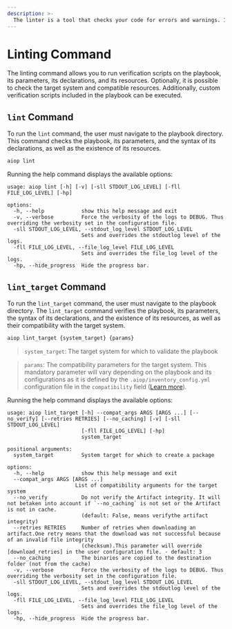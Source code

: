 ```yaml
---
description: >-
  The linter is a tool that checks your code for errors and warnings. It is a static analysis tool used to identify problematic patterns present in Python code.
---
```


# Linting Command

The linting command allows you to run verification scripts on the playbook, its parameters, its declarations, and its resources. Optionally, it is possible to check the target system and compatible resources. Additionally, custom verification scripts included in the playbook can be executed.

## `lint` Command

To run the `lint` command, the user must navigate to the playbook directory.
This command checks the playbook, its parameters, and the syntax of its declarations, as well as the existence of its resources.

```bash
aiop lint
```

Running the help command displays the available options:

```ansi
usage: aiop lint [-h] [-v] [-sll STDOUT_LOG_LEVEL] [-fll FILE_LOG_LEVEL] [-hp]

options:
  -h, --help            show this help message and exit
  -v, --verbose         Force the verbosity of the logs to DEBUG. Thus overriding the verbosity set in the configuration file.
  -sll STDOUT_LOG_LEVEL, --stdout_log_level STDOUT_LOG_LEVEL
                        Sets and overrides the stdoutlog level of the logs.
  -fll FILE_LOG_LEVEL, --file_log_level FILE_LOG_LEVEL
                        Sets and overrides the file_log level of the logs.
  -hp, --hide_progress  Hide the progress bar.
```

## `lint_target` Command

To run the `lint_target` command, the user must navigate to the playbook directory.
The `lint_target` command verifies the playbook, its parameters, the syntax of its declarations, and the existence of its resources, as well as their compatibility with the target system.

```bash
aiop lint_target {system_target} {params}
```
> `system_target`: The target system for which to validate the playbook

> `params`: The compatibility parameters for the target system. This mandatory parameter will vary depending on the playbook and its configurations as it is defined by the `.aiop/inventory_config.yml` configuration file in the `compatibility` field ([Learn more](/docs/configurations/inventory)).

Running the help command displays the available options:

```ansi
usage: aiop lint_target [-h] --compat_args ARGS [ARGS ...] [--no_verify] [--retries RETRIES] [--no_caching] [-v] [-sll STDOUT_LOG_LEVEL]
                        [-fll FILE_LOG_LEVEL] [-hp]
                        system_target

positional arguments:
  system_target         System target for which to create a package

options:
  -h, --help            show this help message and exit
  --compat_args ARGS [ARGS ...]
                      List of compatibility arguments for the target system
  --no_verify           Do not verify the Artifact integrity. It will not betaken into account if `--no_caching` is not set or the Artifact is not in cache.
                        (default: False, means verifythe artifact integrity)
  --retries RETRIES     Number of retries when downloading an artifact.One retry means that the download was not successful because of an invalid file integrity
                        (checksum).This parameter will override [download_retries] in the user configuration file. - default: 3
  --no_caching          The binaries are copied to the destination folder (not from the cache)
  -v, --verbose         Force the verbosity of the logs to DEBUG. Thus overriding the verbosity set in the configuration file.
  -sll STDOUT_LOG_LEVEL, --stdout_log_level STDOUT_LOG_LEVEL
                        Sets and overrides the stdoutlog level of the logs.
  -fll FILE_LOG_LEVEL, --file_log_level FILE_LOG_LEVEL
                        Sets and overrides the file_log level of the logs.
  -hp, --hide_progress  Hide the progress bar.
```

